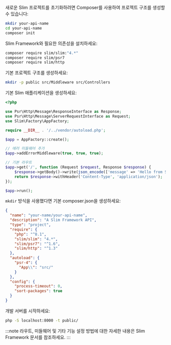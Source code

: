 새로운 Slim 프로젝트를 초기화하려면 Composer를 사용하여 프로젝트 구조를 생성할 수 있습니다:

```bash
mkdir your-api-name
cd your-api-name
composer init
```

Slim Framework와 필요한 의존성을 설치하세요:

```bash
composer require slim/slim:"4.*"
composer require slim/psr7
composer require slim/http
```

기본 프로젝트 구조를 생성하세요:

```bash
mkdir -p public src/Middleware src/Controllers
```

기본 Slim 애플리케이션을 생성하세요:

```php title="public/index.php"
<?php

use Psr\Http\Message\ResponseInterface as Response;
use Psr\Http\Message\ServerRequestInterface as Request;
use Slim\Factory\AppFactory;

require __DIR__ . '/../vendor/autoload.php';

$app = AppFactory::create();

// 에러 미들웨어 추가
$app->addErrorMiddleware(true, true, true);

// 기본 라우트
$app->get('/', function (Request $request, Response $response) {
    $response->getBody()->write(json_encode(['message' => 'Hello from Slim API']));
    return $response->withHeader('Content-Type', 'application/json');
});

$app->run();
```

`mkdir` 방식을 사용했다면 기본 composer.json을 생성하세요:

```json title="composer.json"
{
  "name": "your-name/your-api-name",
  "description": "A Slim Framework API",
  "type": "project",
  "require": {
    "php": "^8.1",
    "slim/slim": "4.*",
    "slim/psr7": "^1.6",
    "slim/http": "^1.3"
  },
  "autoload": {
    "psr-4": {
      "App\\": "src/"
    }
  },
  "config": {
    "process-timeout": 0,
    "sort-packages": true
  }
}
```

개발 서버를 시작하세요:

```bash
php -S localhost:8000 -t public/
```

:::note
라우트, 미들웨어 및 기타 기능 설정 방법에 대한 자세한 내용은 Slim Framework 문서를 참조하세요.
:::
